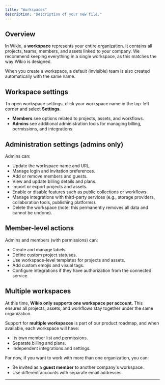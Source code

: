 ```yaml
---
title: "Workspaces"
description: "Description of your new file."
---
```


## Overview

In Wikio, a **workspace** represents your entire organization. It contains all projects, teams, members, and assets linked to your company. We recommend keeping everything in a single workspace, as this matches the way Wikio is designed.

When you create a workspace, a default (invisible) team is also created automatically with the same name.

## Workspace settings

To open workspace settings, click your workspace name in the top-left corner and select **Settings**.

- **Members** see options related to projects, assets, and workflows.
- **Admins** see additional administration tools for managing billing, permissions, and integrations.

## Administration settings (admins only)

Admins can:

- Update the workspace name and URL.
- Manage login and invitation preferences.
- Add or remove members and guests.
- View and update billing details and plans.
- Import or export projects and assets.
- Enable or disable features such as public collections or workflows.
- Manage integrations with third-party services (e.g., storage providers, collaboration tools, publishing platforms).
- Delete the workspace (note: this permanently removes all data and cannot be undone).

## Member-level actions

Admins and members (with permissions) can:

- Create and manage labels.
- Define custom project statuses.
- Use workspace-level templates for projects and assets.
- Add custom emojis and visual tags.
- Configure integrations if they have authorization from the connected service.

## Multiple workspaces

At this time, **Wikio only supports one workspace per account**. This ensures all projects, assets, and workflows stay together under the same organization.

Support for **multiple workspaces** is part of our product roadmap, and when available, each workspace will have:

- Its own member list and permissions.
- Separate billing and plans.
- Independent integrations and settings.

For now, if you want to work with more than one organization, you can:

- Be invited as a **guest member** to another company's workspace.
- Use different accounts with separate email addresses.

---